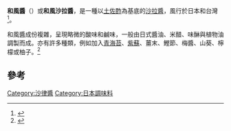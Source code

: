 {{Expand language|1=en|time=2020-11-27T10:54:19+00:00}}
{{Otheruses|柚子醋|subject=和風沙拉所用的醬料|other=日式火鍋中所用的醬料}}

'''和風醬'''（{{lang-ja|和風ドレッシング}}）或'''和風沙拉醬'''，是一種以[[土佐酢|土佐酢]]為基底的[[沙拉醬|沙拉醬]]，風行於日本和台灣<ref>{{cite book   | title = Authentic Recipes from Japan | author= Takayuki Kosaki & Walter Wagner |publisher = Tuttle Publishing | location=   |url = https://books.google.com/?id=TjfRAgAAQBAJ&pg=PT70&dq=tosazu#v=onepage&q=tosazu&f=false | date = 2013  | page =  | isbn = 9781462905720 | accessdate = 29 February 2016 }}</ref>。

和風醬成份複雜，呈現略微的酸味和鹹味，一般由日式醬油、米醋、味醂與植物油調製而成。亦有許多種類，例如加入[[青海苔|青海苔]]、[[紫蘇|紫蘇]]、薑末、鰹節、梅醬、山葵、檸檬或柚子。<ref>{{cite book   | title = The Japanese Grill: From Classic Yakitori to Steak, Seafood, and Vegetables | author= Tadashi Ono & Harris Salat |publisher = Potter/TenSpeed/Harmony | location=   |url = https://books.google.com/?id=ODAe_boHajsC&pg=PA183&dq=wafu+dressing#v=onepage&q=wafu%20dressing&f=false | date = 2011  | pages =  163 | isbn = 9781607740667 | accessdate = 29 February 2016 }}</ref>

==參考==
{{reflist}}

{{调味品}}
[[Category:沙律醬|Category:沙律醬]]
[[Category:日本調味料|Category:日本調味料]]